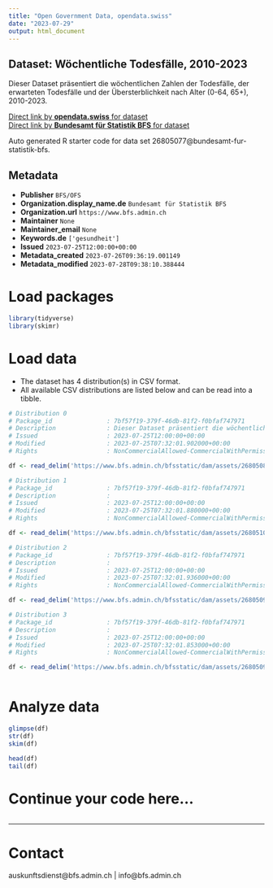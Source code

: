 ```yaml
---
title: "Open Government Data, opendata.swiss"
date: "2023-07-29"
output: html_document
---
```


## Dataset: Wöchentliche Todesfälle, 2010-2023

Dieser Dataset präsentiert die wöchentlichen Zahlen der Todesfälle, der erwarteten Todesfälle und der Übersterblichkeit nach Alter (0-64, 65+), 2010-2023.

[Direct link by **opendata.swiss** for dataset](https://opendata.swiss/de/dataset/wochentliche-todesfalle-2010-20232)<br>
[Direct link by **Bundesamt für Statistik BFS** for dataset](https://www.bfs.admin.ch/asset/de/ts-d-14.03.04.03-wr)

Auto generated R starter code for data set 26805077@bundesamt-fur-statistik-bfs.

## Metadata

- **Publisher** `BFS/OFS`
- **Organization.display_name.de** `Bundesamt für Statistik BFS`
- **Organization.url** `https://www.bfs.admin.ch`
- **Maintainer** `None`
- **Maintainer_email** `None`
- **Keywords.de** `['gesundheit']`
- **Issued** `2023-07-25T12:00:00+00:00`
- **Metadata_created** `2023-07-26T09:36:19.001149`
- **Metadata_modified** `2023-07-28T09:38:10.388444`


# Load packages

```r

library(tidyverse)
library(skimr)

```

# Load data

-   The dataset has 4 distribution(s) in CSV format.
-   All available CSV distributions are listed below and can be read into a tibble.

```r

# Distribution 0
# Package_id               : 7bf57f19-379f-46db-81f2-f0bfaf747971
# Description              : Dieser Dataset präsentiert die wöchentlichen Zahlen der Todesfälle, der erwarteten Todesfälle und der Übersterblichkeit nach Alter (0-64, 65+), 2010-2023.
# Issued                   : 2023-07-25T12:00:00+00:00
# Modified                 : 2023-07-25T07:32:01.902000+00:00
# Rights                   : NonCommercialAllowed-CommercialWithPermission-ReferenceRequired

df <- read_delim('https://www.bfs.admin.ch/bfsstatic/dam/assets/26805088/master')

# Distribution 1
# Package_id               : 7bf57f19-379f-46db-81f2-f0bfaf747971
# Description              : 
# Issued                   : 2023-07-25T12:00:00+00:00
# Modified                 : 2023-07-25T07:32:01.880000+00:00
# Rights                   : NonCommercialAllowed-CommercialWithPermission-ReferenceRequired

df <- read_delim('https://www.bfs.admin.ch/bfsstatic/dam/assets/26805103/master')

# Distribution 2
# Package_id               : 7bf57f19-379f-46db-81f2-f0bfaf747971
# Description              : 
# Issued                   : 2023-07-25T12:00:00+00:00
# Modified                 : 2023-07-25T07:32:01.936000+00:00
# Rights                   : NonCommercialAllowed-CommercialWithPermission-ReferenceRequired

df <- read_delim('https://www.bfs.admin.ch/bfsstatic/dam/assets/26805098/master')

# Distribution 3
# Package_id               : 7bf57f19-379f-46db-81f2-f0bfaf747971
# Description              : 
# Issued                   : 2023-07-25T12:00:00+00:00
# Modified                 : 2023-07-25T07:32:01.853000+00:00
# Rights                   : NonCommercialAllowed-CommercialWithPermission-ReferenceRequired

df <- read_delim('https://www.bfs.admin.ch/bfsstatic/dam/assets/26805093/master')



```

# Analyze data

```r

glimpse(df)
str(df)
skim(df)

head(df)
tail(df)

```

# Continue your code here...

```r

```

------------------------------------------------------------------------

# Contact

auskunftsdienst@bfs.admin.ch | info@bfs.admin.ch
